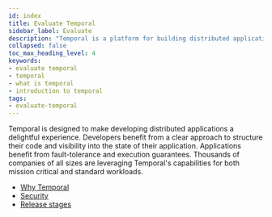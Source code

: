 ```yaml
---
id: index
title: Evaluate Temporal
sidebar_label: Evaluate
description: "Temporal is a platform for building distributed applications, providing a clear code structure, visibility, fault-tolerance, and execution guarantees, making it an ideal choice for companies of all sizes handling mission-critical and standard workloads."
collapsed: false
toc_max_heading_level: 4
keywords:
- evaluate temporal
- temporal
- what is temporal
- introduction to temporal
tags:
- evaluate-temporal
---
```


Temporal is designed to make developing distributed applications a delightful experience.
Developers benefit from a clear approach to structure their code and visibility into the state of their application.
Applications benefit from fault-tolerance and execution guarantees.
Thousands of companies of all sizes are leveraging Temporal's capabilities for both mission critical and standard workloads.

- [Why Temporal](/evaluate/why-temporal)
- [Security](/security)
- [Release stages](/evaluate/release-stages)
